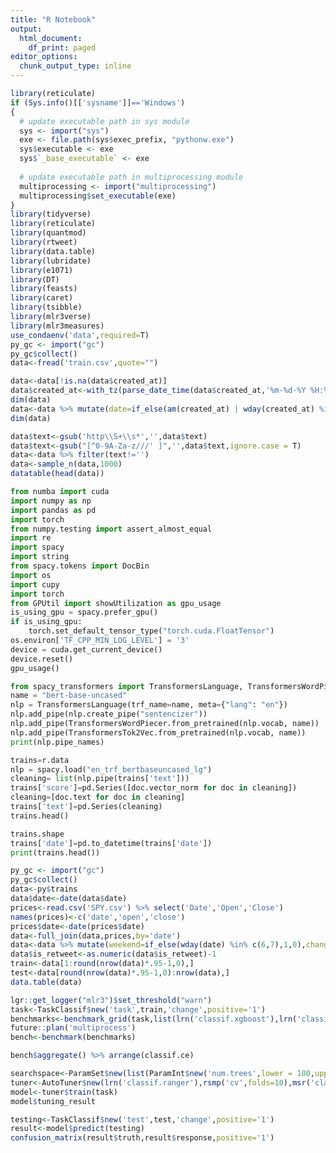 ```yaml
---
title: "R Notebook"
output:
  html_document:
    df_print: paged
editor_options:
  chunk_output_type: inline
---
```


```R
library(reticulate)
if (Sys.info()[['sysname']]=='Windows')
{
  # update executable path in sys module
  sys <- import("sys")
  exe <- file.path(sys$exec_prefix, "pythonw.exe")
  sys$executable <- exe
  sys$`_base_executable` <- exe
  
  # update executable path in multiprocessing module
  multiprocessing <- import("multiprocessing")
  multiprocessing$set_executable(exe)
}
library(tidyverse)
library(reticulate)
library(quantmod)
library(rtweet)
library(data.table)
library(lubridate)
library(e1071)
library(DT)
library(feasts)
library(caret)
library(tsibble)
library(mlr3verse)
library(mlr3measures)
use_condaenv('data',required=T)
py_gc <- import("gc")
py_gc$collect()
data<-fread('train.csv',quote="")
```

```R
data<-data[!is.na(data$created_at)]
data$created_at<-with_tz(parse_date_time(data$created_at,'%m-%d-%Y %H:%m:%s'),tzone='US/Central')
dim(data)
data<-data %>% mutate(date=if_else(am(created_at) | wday(created_at) %in% c(7,1),date(created_at),date(created_at+days(1))),is_retweet=as.factor(if_else(is_retweet=='TRUE',1,0))) %>% select(-one_of('created_at'))
dim(data) 
```

```R
data$text<-gsub('http\\S+\\s*','',data$text)
data$text<-gsub("[^0-9A-Za-z///' ]",'',data$text,ignore.case = T)
data<-data %>% filter(text!='')
data<-sample_n(data,1000)
datatable(head(data))
```

```python
from numba import cuda 
import numpy as np
import pandas as pd
import torch
from numpy.testing import assert_almost_equal
import re
import spacy
import string
from spacy.tokens import DocBin
import os
import cupy
import torch
from GPUtil import showUtilization as gpu_usage
is_using_gpu = spacy.prefer_gpu()
if is_using_gpu:
    torch.set_default_tensor_type("torch.cuda.FloatTensor")
os.environ['TF_CPP_MIN_LOG_LEVEL'] = '3' 
device = cuda.get_current_device()
device.reset()
gpu_usage()
```

```python
from spacy_transformers import TransformersLanguage, TransformersWordPiecer, TransformersTok2Vec
name = "bert-base-uncased"
nlp = TransformersLanguage(trf_name=name, meta={"lang": "en"})
nlp.add_pipe(nlp.create_pipe("sentencizer"))
nlp.add_pipe(TransformersWordPiecer.from_pretrained(nlp.vocab, name))
nlp.add_pipe(TransformersTok2Vec.from_pretrained(nlp.vocab, name))
print(nlp.pipe_names) 
```

```python
trains=r.data
nlp = spacy.load("en_trf_bertbaseuncased_lg")
cleaning= list(nlp.pipe(trains['text']))
trains['score']=pd.Series([doc.vector_norm for doc in cleaning])
cleaning=[doc.text for doc in cleaning]
trains['text']=pd.Series(cleaning)
trains.head()
```

```python
trains.shape
trains['date']=pd.to_datetime(trains['date'])
print(trains.head())
```

```R
py_gc <- import("gc")
py_gc$collect()
data<-py$trains
data$date<-date(data$date)
prices<-read.csv('SPY.csv') %>% select('Date','Open','Close')
names(prices)<-c('date','open','close')
prices$date<-date(prices$date)
data<-full_join(data,prices,by='date')
data<-data %>% mutate(weekend=if_else(wday(date) %in% c(6,7),1,0),change=as.factor(if_else(close>open,'1','0')),score=lead(score,1))  %>%  fill(change,.direction='up') %>% filter(score>0) %>% select(-one_of('date','text','open','close')) 
data$is_retweet<-as.numeric(data$is_retweet)-1
train<-data[1:round(nrow(data)*.95-1,0),]
test<-data[round(nrow(data)*.95-1,0):nrow(data),]
data.table(data)
```

```R
lgr::get_logger("mlr3")$set_threshold("warn")
task<-TaskClassif$new('task',train,'change',positive='1')
benchmarks<-benchmark_grid(task,list(lrn('classif.xgboost'),lrn('classif.ranger'),lrn('classif.svm'),lrn('classif.log_reg'),lrn('classif.naive_bayes')),rsmp('cv',folds=10))
future::plan('multiprocess')
bench<-benchmark(benchmarks)
```

```R
bench$aggregate() %>% arrange(classif.ce)
```

```R
searchspace<-ParamSet$new(list(ParamInt$new('num.trees',lower = 100,upper=1200),ParamInt$new('max.depth',lower=5,upper=30)))
tuner<-AutoTuner$new(lrn('classif.ranger'),rsmp('cv',folds=10),msr('classif.ce'),searchspace,term('evals',n_evals=36),mlr3tuning::tnr('random_search',batch_size=36))
model<-tuner$train(task)
model$tuning_result
```

```R
testing<-TaskClassif$new('test',test,'change',positive='1')
result<-model$predict(testing)
confusion_matrix(result$truth,result$response,positive='1')
```